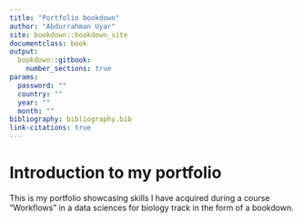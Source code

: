 ```yaml
---
title: "Portfolio bookdown"
author: "Abdurrahman Uyar"
site: bookdown::bookdown_site
documentclass: book
output:
  bookdown::gitbook:
    number_sections: true
params: 
  password: ""
  country: ""
  year: ""
  month: ""
bibliography: bibliography.bib
link-citations: true
---
```


# Introduction to my portfolio

This is my portfolio showcasing skills I have acquired during a course "Workflows" in a data sciences for biology track in the form of a bookdown.  

